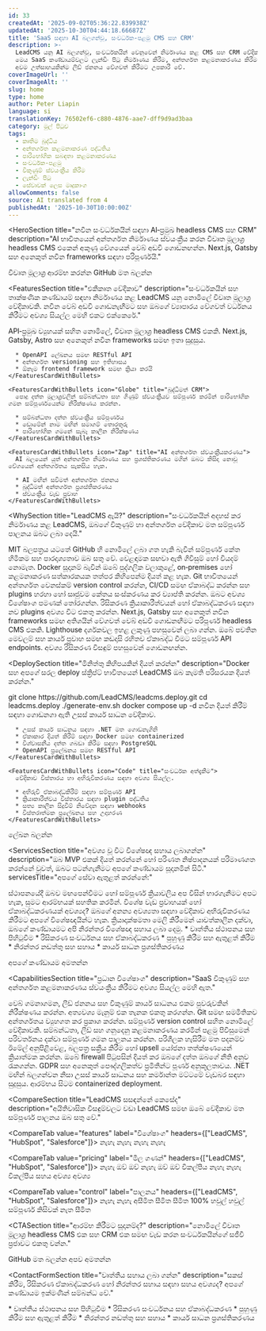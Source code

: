 ```yaml
---
id: 33
createdAt: '2025-09-02T05:36:22.839938Z'
updatedAt: '2025-10-30T04:44:18.66687Z'
title: 'SaaS සඳහා AI බලගන්වූ, සංවර්ධක-පළමු CMS සහ CRM'
description: >-
  LeadCMS යනු AI බලගන්වූ, සංවර්ධකයින් වෙනුවෙන් නිර්මාණය කළ CMS සහ CRM වේදිකාවක්.
  මෙය SaaS කණ්ඩායම්වලට ලැන්ඩිං පිටු නිර්මාණය කිරීම, අන්තර්ගත කළමනාකරණය කිරීම සහ
  අවම උත්සාහයකින්ම ලීඩ් ජනනය වේගවත් කිරීමට උපකාරී වේ.
coverImageUrl: ''
coverImageAlt: ''
slug: home
type: home
author: Peter Liapin
language: si
translationKey: 76502ef6-c880-4876-aae7-dff9d9ad3baa
category: මුල් පිටුව
tags:
  - කෘතිම බුද්ධිය
  - අන්තර්ගත කළමනාකරණ පද්ධතිය
  - පාරිභෝගික සබඳතා කළමනාකරණය
  - සංවර්ධක-පළමු
  - විකුණුම් ස්වයංක්‍රීය කිරීම
  - ලැන්ඩිං පිටු
  - සේවාවක් ලෙස මෘදුකාංග
allowComments: false
source: AI translated from 4
publishedAt: '2025-10-30T10:00:00Z'
---
```


<HeroSection
  title="නවීන සංවර්ධකයින් සඳහා AI‑ප්‍රමුඛ headless CMS සහ CRM"
  description="AI භාවිතයෙන් අන්තර්ගත නිර්මාණය ස්වයංක්‍රීය කරන විවෘත මූලාශ්‍ර headless CMS එකෙන් අකුණු වේගයෙන් වෙබ් අඩවි ගොඩනඟන්න. Next.js, Gatsby සහ අනෙකුත් නවීන frameworks සඳහා පරිපූර්ණයි."
>
  <HeroBadge>විවෘත මූලාශ්‍ර</HeroBadge>
  <HeroButtons>
    <HeroButton href="#contact">ආරම්භ කරන්න</HeroButton>
    <HeroButton href="https://github.com/LeadCMS" variant="outline" icon="GitBranch" external>
      GitHub මත බලන්න
    </HeroButton>
  </HeroButtons>
  <HeroPreview image="/media/home/leadcms-preview.png" label="LeadCMS.AI Admin" />
</HeroSection>

<FeaturesSection
  title="එකීකෘත වේදිකාව"
  description="සංවර්ධකයින් සහ තාක්ෂණික කණ්ඩායම් සඳහා නිර්මාණය කළ LeadCMS යනු නොමිලේ විවෘත මූලාශ්‍ර වේදිකාවකි. නවීන වෙබ් අඩවි ගොඩනැඟීමට සහ ඔබගේ ව්‍යාපාරය වේගවත් වර්ධනය කිරීමට අවශ්‍ය සියල්ල මෙහි එකට එක්කෙරේ."
>
  <FeaturesSectionCards>
    <FeaturesCardWithBullets icon="Database" title="Headless CMS">
      API‑ප්‍රමුඛ ව්‍යුහයක් සහිත නොමිලේ, විවෘත මූලාශ්‍ර headless CMS එකකි. Next.js, Gatsby, Astro සහ අනෙකුත් නවීන frameworks සමඟ ඉතා සුදුසුය.

      * OpenAPI ලේඛනය සමඟ RESTful API
      * අන්තර්ගත versioning සහ ඉතිහාසය
      * ඕනෑම frontend framework සමඟ ක්‍රියා කරයි
    </FeaturesCardWithBullets>

    <FeaturesCardWithBullets icon="Globe" title="බුද්ධිමත් CRM">
      පොදු දත්ත මූලාශ්‍රවලින් සම්බන්ධතා සහ ගිණුම් ස්වයංක්‍රීයව සම්පූර්ණ කරමින් පාරිභෝගික ගමන සම්පූර්ණයෙන්ම නිරීක්ෂණය කරන්න.

      * සම්බන්ධතා දත්ත ස්වයංක්‍රීය සම්පූර්ණය
      * ඩොමේන් නාම මඟින් සමාගම් තොරතුරු
      * පාරිභෝගික ගමනේ සැබෑ කාලීන නිරීක්ෂණය
    </FeaturesCardWithBullets>

    <FeaturesCardWithBullets icon="Zap" title="AI අන්තර්ගත ස්වයංක්‍රීයකරණය">
      AI බලයෙන් යුත් අන්තර්ගත නිර්මාණය සහ ප්‍රශස්තිකරණය මගින් ඔබට කිසිදා නොවූ වේගයෙන් අන්තර්ගතය සැකසිය හැක.

      * AI මඟින් සවිමත් අන්තර්ගත ජනනය
      * බුද්ධිමත් අන්තර්ගත ප්‍රශස්තිකරණය
      * ස්වයංක්‍රීය වැඩ ප්‍රවාහ
    </FeaturesCardWithBullets>
  </FeaturesSectionCards>
</FeaturesSection>

<WhySection
  title="LeadCMS ඇයි?"
  description="සංවර්ධකයින් අදහස් කර නිර්මාණය කළ LeadCMS, ඔබගේ විකුණුම් හා අන්තර්ගත වේදිකාව මත සම්පූර්ණ පාලනය ඔබට ලබා දෙයි."
>
  <WhyReasonCard icon="Code" title="100% විවෘත මූලාශ්‍ර">
    MIT බලපත්‍රය යටතේ GitHub හි නොමිලේ ලබා ගත හැකි බැවින් සම්පූර්ණ කේත හිමිකම සහ පාරදෘශ්‍යතාව ඔබ සතු වේ. වෙළඳාමක සඟවා ඇති ගිවිසුම් හෝ වියදම් නොමැත.
  </WhyReasonCard>

  <WhyReasonCard icon="Server" title="ස්වයං‑භාරගත හෝ වලාකුළු">
    Docker සූදානම් බැවින් ඔබේ පුද්ගලික වලාකුළේ, on‑premises හෝ කළමනාකරණ සත්කාරකයක තත්පර කිහිපෙන්ම දියත් කළ හැක.
  </WhyReasonCard>

  <WhyReasonCard icon="GitBranch" title="සංවර්ධක‑ප්‍රථම කාර්ය ප්‍රවාහය">
    Git භාවිතයෙන් අන්තර්ගත වෙනස්කම් version control කරන්න, CI/CD සමඟ ඒකාබද්ධ කරන්න සහ plugins හරහා හෝ සෘජුවම කේතය සංස්කරණය කර ව්‍යාප්ති කරන්න.
  </WhyReasonCard>

  <WhyReasonCard icon="Package" title="මොඩියුලර් ව්‍යුහය">
    ඔබට අවශ්‍ය විශේෂාංග පමණක් තෝරගන්න. රිසිකරණ ක්‍රියාකාරීත්වයන් හෝ ඒකාබද්ධකරණ සඳහා නව plugins අවශ්‍ය විට එකතු කරන්න.
  </WhyReasonCard>

  <WhyReasonCard icon="Zap" title="අකුණු වේගයෙන් වෙබ් අඩවි">
    Next.js, Gatsby සහ අනෙකුත් නවීන frameworks සමඟ අතිශයින් වේගවත් වෙබ් අඩවි ගොඩනඟීමට පරිපූර්ණ headless CMS එකකි. Lighthouse දර්ශකවල ඉහළ ලකුණු පහසුවෙන් ලබා ගන්න.
  </WhyReasonCard>

  <WhyReasonCard icon="Globe" title="API‑ප්‍රථම නිර්මාණය">
    ඔබේ පවතින මෙවලම් සහ කාර්ය ප්‍රවාහ සමඟ කඩදාසි රහිතව ඒකාබද්ධ වීමට සම්පූර්ණ API endpoints. අවශ්‍ය රිසිකරණ විසඳුම් පහසුවෙන් ගොඩනඟන්න.
  </WhyReasonCard>
</WhySection>

<DeploySection
  title="මිනිත්තු කිහිපයකින් දියත් කරන්න"
  description="Docker සහ අපගේ සරල deploy ස්ක්‍රිප්ට් භාවිතයෙන් LeadCMS ඔබ කැමති පරිසරයක දියත් කරන්න."
>
  <DeployCommands>
git clone https://github.com/LeadCMS/leadcms.deploy.git
cd leadcms.deploy
./generate-env.sh
docker compose up -d
  </DeployCommands>

  <DeployCards>
    <FeaturesCardWithBullets icon="Server" title="තාක්ෂණික විශේෂාංග">
      නවීන දියත් කිරීම් සඳහා ගොඩනගා ඇති උසස් කාර්ය සාධන වේදිකාව.

      * උසස් කාර්ය සාධනය සඳහා .NET මත ගොඩනැගිනි
      * ඒකාකාර දියත් කිරීම් සඳහා Docker සමඟ containerized
      * විශ්වාසනීය දත්ත ගබඩා කිරීම සඳහා PostgreSQL
      * OpenAPI ප්‍රලේඛනය සමඟ RESTful API
    </FeaturesCardWithBullets>

    <FeaturesCardWithBullets icon="Code" title="සංවර්ධක අත්දැකීම">
      වේදිකාව විස්තාරය හා අභිරුචිකරණය සඳහා අවශ්‍ය සියල්ල.

      * අභිරුචි ඒකාබද්ධකිරීම් සඳහා සම්පූර්ණ API
      * ක්‍රියාකාරීත්වය විස්තාරය සඳහා plugin පද්ධතිය
      * සත්‍ය කාලීන සිදුවීම් නිවේදන සඳහා webhooks
      * විස්තරාත්මක ප්‍රලේඛනය සහ උදාහරණ
    </FeaturesCardWithBullets>
  </DeployCards>

  <DeployButton href="/docs">ලේඛන බලන්න</DeployButton>
</DeploySection>

<ServicesSection
  title="අවශ්‍ය වූ විට විශේෂඥ සහාය ලබාගන්න"
  description="ඔබ MVP එකක් දියත් කරන්නේ හෝ පරිණත නිෂ්පාදනයක් පරිමාණගත කරන්නේ වුවත්, ඔබට පටන්ගැනීමට අපගේ කණ්ඩායම සූදානමින් සිටී."
  servicesTitle="අපගේ සේවා ඇතුළත් කරන්නේ:"
>
  <ServiceCard icon="Settings" title="වෘත්තීය පිහිටුවීම">
    ස්ථාපනයේදී ඔබව මඟපෙන්වීමට හෝ සම්පූර්ණ ක්‍රියාවලිය අප විසින් භාරගැනීමට අපට හැක, සුමට ආරම්භයක් සහතික කරමින්.
  </ServiceCard>

  <ServiceCard icon="Code" title="රිසිකරණ සංවර්ධනය">
    විශේෂ වැඩ ප්‍රවාහයක් හෝ ඒකාබද්ධකරණයක් අවශ්‍යද? ඔබගේ අනන්‍ය අවශ්‍යතා සඳහා වේදිකාව අභිරුචිකරණය කිරීමට අපගේ විශේෂඥයින්ට හැක.
  </ServiceCard>

  <ServiceCard icon="ShieldCheck" title="නිරන්තර සහාය">
    ක්‍රියාදාක්ෂමතා මෙලි කිරීමෙන් යාවත්කාලීන දක්වා, ඔබගේ කණ්ඩායමට අපි නිරන්තර විශේෂඥ සහාය ලබා දෙමු.
  </ServiceCard>

  <ServiceList>
    * වෘත්තීය ස්ථාපනය සහ පිහිටුවීම
    * රිසිකරණ සංවර්ධනය සහ ඒකාබද්ධකරණ
    * පුහුණු කිරීම සහ ඇතුළත් කිරීම
    * නිරන්තර නඩත්තු සහ සහාය
    * කාර්ය සාධන ප්‍රශස්තිකරණය
  </ServiceList>

  <ServiceButton href="#contact-form">අපගේ කණ්ඩායම අමතන්න</ServiceButton>
</ServicesSection>

<CapabilitiesSection
  title="ප්‍රධාන විශේෂාංග"
  description="SaaS විකුණුම් සහ අන්තර්ගත කළමනාකරණය ස්වයංක්‍රීය කිරීමට අවශ්‍ය සියල්ල මෙහි ඇත."
>
  <CapabilityCard icon="Zap" title="එකීකෘත ඩෑෂ්බෝඩ්">
    වෙබ් ගමනාගමන, ලීඩ් ජනනය සහ විකුණුම් කාර්ය සාධනය එකම පුවරුවකින් නිරීක්ෂණය කරන්න. අත්‍යවශ්‍ය මැනුම් එක තැනක එකතු කරගන්න.
  </CapabilityCard>

  <CapabilityCard icon="Database" title="විවෘත මූලාශ්‍ර headless CMS">
    Git සමඟ සමමිතිකව අන්තර්ගතය ව්‍යුහගත කර ප්‍රකාශ කරන්න. සම්පූර්ණ version control සහිත නොමිලේ වේදිකාවකි.
  </CapabilityCard>

  <CapabilityCard icon="Globe" title="එකාබද්ධ CRM පද්ධතිය">
    සම්බන්ධතා, ලීඩ් සහ ගනුදෙනු කළමනාකරණය කරමින් පළමු පිවිසුමෙන් පරිවර්තනය දක්වා සම්පූර්ණ ගමන පාලනය කරන්න.
  </CapabilityCard>

  <CapabilityCard icon="Settings" title="විකුණුම් ස්වයංක්‍රීයකරණය">
    පරිශීලක හැසිරීම මත පදනම්ව ඊමේල් අනුපිළිවෙළ, බලපත්‍ර සක්‍රීය කිරීම හෝ upsell යෝජනා තත්ක්ෂණයෙන් ක්‍රියාත්මක කරන්න.
  </CapabilityCard>

  <CapabilityCard icon="ShieldCheck" title="ආරක්ෂිත සහ අනුකූල">
    ඔබේ firewall පිටුපසින් දියත් කර ඔබගේ දත්ත ඔබගේ නීති අනුව රැකගන්න. GDPR සහ අනෙකුත් පෞද්ගලිකත්ව ප්‍රමිතීන්ට පූර්ණ අනුකූලතාවය.
  </CapabilityCard>

  <CapabilityCard icon="Server" title="වේගවත්. ඉවහල්. පරිමාණගත.">
    .NET මඟින් බලගන්වන නිසා උසස් කාර්ය සාධනය සහ කර්මාන්ත මට්ටමේ වැඩබර සඳහා සුදුසුය. ආරම්භය සිටම containerized deployment.
  </CapabilityCard>
</CapabilitiesSection>

<CompareSection
  title="LeadCMS සසඳන්නේ කෙසේද"
  description="අයිතිවාසික විසඳුම්වලට වඩා LeadCMS සමඟ ඔබේ වේදිකාව මත සම්පූර්ණ පාලනය ඔබ සතු වේ."
>
  <CompareTab value="features" label="විශේෂාංග" headers={["LeadCMS", "HubSpot", "Salesforce"]}>
    <CompareRow label="CMS">
      <CompareCell icon="check" />
      <CompareCell icon="check" />
      <CompareCell icon="check" />
    </CompareRow>
    <CompareRow label="CRM">
      <CompareCell icon="check" />
      <CompareCell icon="check" />
      <CompareCell icon="check" />
    </CompareRow>
    <CompareRow label="ස්වයං-භාරගත">
      <CompareCell icon="check" />
      <CompareCell>නැහැ</CompareCell>
      <CompareCell>නැහැ</CompareCell>
    </CompareRow>
    <CompareRow label="විවෘත මූලාශ්‍ර">
      <CompareCell icon="check" />
      <CompareCell>නැහැ</CompareCell>
      <CompareCell>නැහැ</CompareCell>
    </CompareRow>
  </CompareTab>

  <CompareTab value="pricing" label="මිල ගණන්" headers={["LeadCMS", "HubSpot", "Salesforce"]}>
    <CompareRow label="ප්‍රති පරිශීලක ගාස්තු">
      <CompareCell>නැහැ</CompareCell>
      <CompareCell>ඔව්</CompareCell>
      <CompareCell>ඔව්</CompareCell>
    </CompareRow>
    <CompareRow label="විශේෂාංග අවහිර කිරීම්">
      <CompareCell>නැහැ</CompareCell>
      <CompareCell>ඔව්</CompareCell>
      <CompareCell>ඔව්</CompareCell>
    </CompareRow>
    <CompareRow label="එක්වර වියදම">
      <CompareCell>විකල්පීය</CompareCell>
      <CompareCell>නැහැ</CompareCell>
      <CompareCell>නැහැ</CompareCell>
    </CompareRow>
    <CompareRow label="දායකත්වය">
      <CompareCell>විකල්පීය සහය</CompareCell>
      <CompareCell>අවශ්‍ය</CompareCell>
      <CompareCell>අවශ්‍ය</CompareCell>
    </CompareRow>
  </CompareTab>

  <CompareTab value="control" label="පාලනය" headers={["LeadCMS", "HubSpot", "Salesforce"]}>
    <CompareRow label="මූලාශ්‍ර කේත ප්‍රවේශය">
      <CompareCell icon="check" />
      <CompareCell>නැහැ</CompareCell>
      <CompareCell>නැහැ</CompareCell>
    </CompareRow>
    <CompareRow label="රිසිකරණ විස්තාර">
      <CompareCell>අසීමිත</CompareCell>
      <CompareCell>සීමිත</CompareCell>
      <CompareCell>සීමිත</CompareCell>
    </CompareRow>
    <CompareRow label="දත්ත හිමිකම්">
      <CompareCell>100%</CompareCell>
      <CompareCell>හවුල්</CompareCell>
      <CompareCell>හවුල්</CompareCell>
    </CompareRow>
    <CompareRow label="දියත් කිරීමේ පාලනය">
      <CompareCell>සම්පූර්ණ</CompareCell>
      <CompareCell>කිසිවක් නැත</CompareCell>
      <CompareCell>සීමිත</CompareCell>
    </CompareRow>
  </CompareTab>
</CompareSection>

<CTASection
  title="ආරම්භ කිරීමට සූදානම්ද?"
  description="නොමිලේ විවෘත මූලාශ්‍ර headless CMS එක සහ CRM එක සමඟ වැඩ කරන සංවර්ධකයින්ගේ සජීවී ප්‍රජාවට එකතු වන්න."
>
  <CTAButton href="https://github.com/LeadCMS" icon="GitBranch">GitHub මත බලන්න</CTAButton>
  <CTAButton href="#contact-form">අපව අමතන්න</CTAButton>
</CTASection>

<ContactFormSection
  title="වෘත්තීය සහාය ලබා ගන්න"
  description="සකස් කිරීම, රිසිකරණ ඒකාබද්ධකරණ හෝ නිරන්තර සහාය සඳහා සහය අවශ්‍යද? අපගේ කණ්ඩායම ඉක්මණින් සම්බන්ධ වේ."
>
  <ContactFormServiceList title="අපගේ සේවා ඇතුළත් කරන්නේ:">
    * වෘත්තීය ස්ථාපනය සහ පිහිටුවීම
    * රිසිකරණ සංවර්ධනය සහ ඒකාබද්ධකරණ
    * පුහුණු කිරීම සහ ඇතුළත් කිරීම
    * නිරන්තර නඩත්තු සහ සහාය
    * කාර්ය සාධන ප්‍රශස්තිකරණය
  </ContactFormServiceList>

  <ContactForm>
    <ContactUs />
  </ContactForm>
</ContactFormSection>
